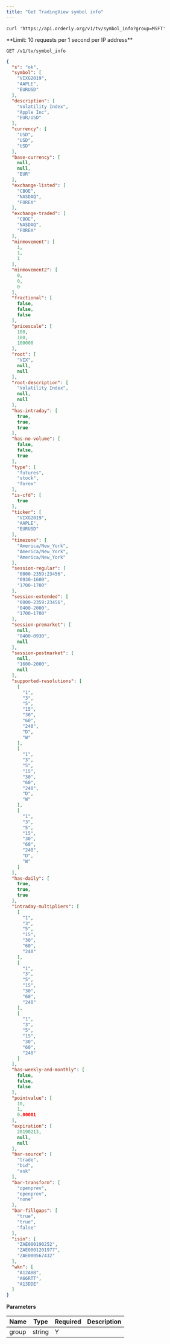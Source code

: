 ```yaml
---
title: "Get TradingView symbol info"
---
```


<RequestExample>

```shell shell
curl 'https://api.orderly.org/v1/tv/symbol_info?group=MSFT'
```


</RequestExample>
**Limit: 10 requests per 1 second per IP address**

`GET /v1/tv/symbol_info`


<ResponseExample>

```json Response
{
  "s": "ok",
  "symbol": [
    "VIXG2019",
    "AAPLE",
    "EURUSD"
  ],
  "description": [
    "Volatility Index",
    "Apple Inc",
    "EUR/USD"
  ],
  "currency": [
    "USD",
    "USD",
    "USD"
  ],
  "base-currency": [
    null,
    null,
    "EUR"
  ],
  "exchange-listed": [
    "CBOE",
    "NASDAQ",
    "FOREX"
  ],
  "exchange-traded": [
    "CBOE",
    "NASDAQ",
    "FOREX"
  ],
  "minmovement": [
    1,
    1,
    1
  ],
  "minmovement2": [
    0,
    0,
    0
  ],
  "fractional": [
    false,
    false,
    false
  ],
  "pricescale": [
    100,
    100,
    100000
  ],
  "root": [
    "VIX",
    null,
    null
  ],
  "root-description": [
    "Volatility Index",
    null,
    null
  ],
  "has-intraday": [
    true,
    true,
    true
  ],
  "has-no-volume": [
    false,
    false,
    true
  ],
  "type": [
    "futures",
    "stock",
    "forex"
  ],
  "is-cfd": [
    true
  ],
  "ticker": [
    "VIXG2019",
    "AAPLE",
    "EURUSD"
  ],
  "timezone": [
    "America/New_York",
    "America/New_York",
    "America/New_York"
  ],
  "session-regular": [
    "0000-2359:23456",
    "0930-1600",
    "1700-1700"
  ],
  "session-extended": [
    "0000-2359:23456",
    "0400-2000",
    "1700-1700"
  ],
  "session-premarket": [
    null,
    "0400-0930",
    null
  ],
  "session-postmarket": [
    null,
    "1600-2000",
    null
  ],
  "supported-resolutions": [
    [
      "1",
      "3",
      "5",
      "15",
      "30",
      "60",
      "240",
      "D",
      "W"
    ],
    [
      "1",
      "3",
      "5",
      "15",
      "30",
      "60",
      "240",
      "D",
      "W"
    ],
    [
      "1",
      "3",
      "5",
      "15",
      "30",
      "60",
      "240",
      "D",
      "W"
    ]
  ],
  "has-daily": [
    true,
    true,
    true
  ],
  "intraday-multipliers": [
    [
      "1",
      "3",
      "5",
      "15",
      "30",
      "60",
      "240"
    ],
    [
      "1",
      "3",
      "5",
      "15",
      "30",
      "60",
      "240"
    ],
    [
      "1",
      "3",
      "5",
      "15",
      "30",
      "60",
      "240"
    ]
  ],
  "has-weekly-and-monthly": [
    false,
    false,
    false
  ],
  "pointvalue": [
    10,
    1,
    0.00001
  ],
  "expiration": [
    20190213,
    null,
    null
  ],
  "bar-source": [
    "trade",
    "bid",
    "ask"
  ],
  "bar-transform": [
    "openprev",
    "openprev",
    "none"
  ],
  "bar-fillgaps": [
    "true",
    "true",
    "false"
  ],
  "isin": [
    "ZAE000190252",
    "ZAE0001201977",
    "ZAE000567432"
  ],
  "wkn": [
    "A12ABB",
    "A66RTT",
    "A13DDE"
  ]
}
```
</ResponseExample>

**Parameters**

| Name  | Type      | Required | Description                                                                                 |
|-------|-----------|----------|---------------------------------------------------------------------------------------------|
| group | string    | Y        |                                                                                             |



